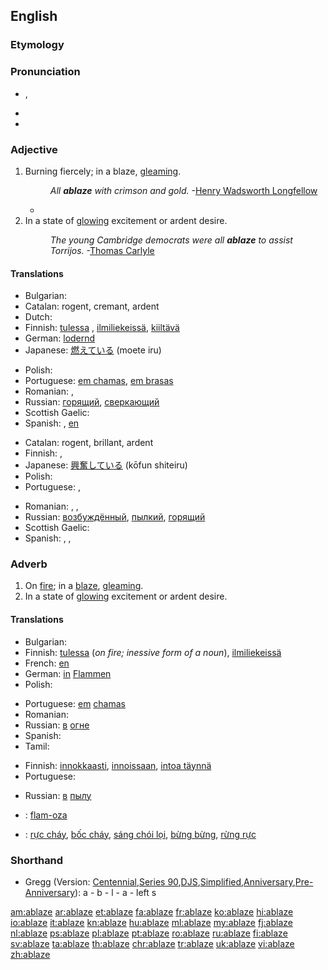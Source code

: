 ==English==

===Etymology===
{{prefix|a|blaze}}

===Pronunciation===
* {{IPA|/əˈbleɪz/}}, {{X-SAMPA|/@"bleIz/}}
* {{rhymes|eɪz}}
* {{audio|en-us-ablaze.ogg|Audio (US)}}

===Adjective===
{{en-adj}}

# Burning fiercely; in a blaze, [[gleaming]].
#: ''All '''ablaze''' with crimson and gold.''  -[[w:Henry Wadsworth Longfellow|Henry Wadsworth Longfellow]]
#* {{quote-news
|year=2011
|date=October 23
|author=Phil McNulty
|title=Man Utd   1 - 6   Man City
|work=BBC Sport
|url=http://news.bbc.co.uk/sport2/hi/football/15325536.stm
|page=
|passage=Mario Balotelli, in the headlines for accidentally setting his house '''ablaze''' with fireworks, put City on their way with goals either side of the interval as United struggled to contain the array of attacking talent in front of them.}}
# In a state of [[glowing]] excitement or ardent desire.
#: ''The young Cambridge democrats were all '''ablaze''' to assist Torrijos.''  -[[w:Thomas Carlyle|Thomas Carlyle]]

====Translations====
{{trans-top|on fire}}
* Bulgarian: {{t|bg|пламнал, лумнал}}
* Catalan: rogent, cremant, ardent
* Dutch: {{t-|nl|in lichterlaaie}}
* Finnish: {{gloss|on fire}} [[tuli|tulessa]] {{qualifier|inessive form of a noun}}, [[ilmiliekeissä]], {{gloss|gleaming}} [[kiiltävä]]
* German: [[lodernd]]
* Japanese: [[燃えている]] (moete iru)
{{trans-mid}}
* Polish: {{t-|pl|w ogniu}}
* Portuguese: [[em chamas]], [[em brasas]]
* Romanian: {{t|ro|în flăcări}}, {{t|ro|aprins}}
* Russian: {{gloss|on fire}} [[горящий]], {{gloss|gleaming}} [[сверкающий]]
* Scottish Gaelic: {{t|gd|lasrach}}
* Spanish: {{t-|es|ardiendo}}, [[en]] {{t|es|llama|alt=llamas}}
{{trans-bottom}}

{{trans-top|glowing}}
* Catalan: rogent, brillant, ardent
* Finnish: {{t-|fi|innokas}}, {{t-|fi|innoissaan}}
* Japanese: [[興奮している]] (kōfun shiteiru)
* Polish: {{t-|pl|rozjarzony}}
* Portuguese: {{t+|pt|ardente}}, {{t+|pt|brilhante}}
{{trans-mid}}
* Romanian: {{t|ro|strălucind}}, {{t|ro|scânteind}}, {{t|ro|lucitor}}
* Russian: [[возбуждённый]], [[пылкий]], [[горящий]]
* Scottish Gaelic: {{t|gd|lasrach}}
* Spanish: {{t-|es|radiante}}, {{t-|es|ardiente}}, {{t|es|resplandeciente}}
{{trans-bottom}}

===Adverb===
{{en-adv}}

# On [[fire]]; in a [[blaze]], [[gleaming]].
# In a state of [[glowing]] excitement or ardent desire.

====Translations====
{{trans-top|on fire}}
* Bulgarian: {{t|bg|пламвам, лумвам}}
* Finnish: [[tuli|tulessa]] (''on fire; inessive form of a noun''), [[ilmiliekeissä]]
* French: [[en]] {{t|fr|flamme|alt=flammes}}
* German: [[in]] [[Flamme]]n
* Polish: {{t|pl|w ogniu }}
{{trans-mid}}
* Portuguese: [[em]] [[chamas]]
* Romanian: {{t|ro|în flăcări}}
* Russian: [[в]] [[огонь|огне]]
* Spanish: {{t+|es|llama|alt=en llamas}}
* Tamil: {{t|ta|theeyil|sc=Taml}}
{{trans-bottom}}

{{trans-top|glowing}}
* Finnish: [[innokkaasti]], [[innoissaan]], [[intoa täynnä]]
* Portuguese: {{t+|pt|ardor}}
{{trans-mid}}
* Russian: [[в]] [[пыл|пылу]]
{{trans-bottom}}

{{checktrans-top}}
* {{ttbc|io}}: [[flam-oza]]
* {{ttbc|vi}}: [[rực cháy]], [[bốc cháy]], [[sáng chói lọi]], [[bừng bừng]], [[rừng rực]]
{{trans-bottom}}

===Shorthand===
* Gregg (Version: [http://en.wikipedia.org/wiki/Gregg_Shorthand#Centennial_Gregg_Shorthand Centennial],[http://en.wikipedia.org/wiki/Gregg_Shorthand#Series_90_Gregg_Shorthand  Series 90],[http://en.wikipedia.org/wiki/Gregg_Shorthand#Diamond_Jubilee_Gregg_Shorthand  DJS],[http://en.wikipedia.org/wiki/Gregg_Shorthand#Simplified_Gregg_Shorthand Simplified],[http://en.wikipedia.org/wiki/Gregg_Shorthand#Anniversary_Gregg_Shorthand Anniversary],[http://en.wikipedia.org/wiki/Gregg_Shorthand#Pre-Anniversary_Gregg_Shorthand Pre-Anniversary]): a - b - l - a - left s

[[am:ablaze]]
[[ar:ablaze]]
[[et:ablaze]]
[[fa:ablaze]]
[[fr:ablaze]]
[[ko:ablaze]]
[[hi:ablaze]]
[[io:ablaze]]
[[it:ablaze]]
[[kn:ablaze]]
[[hu:ablaze]]
[[ml:ablaze]]
[[my:ablaze]]
[[fj:ablaze]]
[[nl:ablaze]]
[[ps:ablaze]]
[[pl:ablaze]]
[[pt:ablaze]]
[[ro:ablaze]]
[[ru:ablaze]]
[[fi:ablaze]]
[[sv:ablaze]]
[[ta:ablaze]]
[[th:ablaze]]
[[chr:ablaze]]
[[tr:ablaze]]
[[uk:ablaze]]
[[vi:ablaze]]
[[zh:ablaze]]